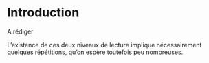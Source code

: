 # Introduction

A rédiger


L'existence de ces deux niveaux de lecture implique nécessairement quelques répétitions, qu'on espère toutefois peu nombreuses.


